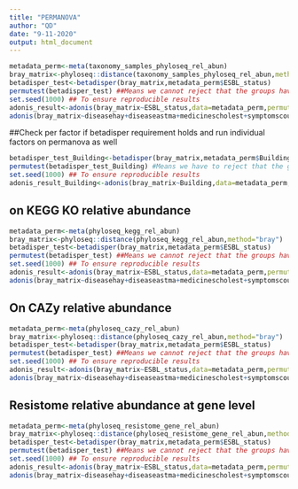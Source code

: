 ---
title: "PERMANOVA"
author: "QD"
date: "9-11-2020"
output: html_document
---

```{r}
metadata_perm<-meta(taxonomy_samples_phyloseq_rel_abun)
bray_matrix<-phyloseq::distance(taxonomy_samples_phyloseq_rel_abun,method="bray")
betadisper_test<-betadisper(bray_matrix,metadata_perm$ESBL_status)
permutest(betadisper_test) ##Means we cannot reject that the groups have the same dispersions, so this gives us higher confidence that adonis rseults are real
set.seed(1000) ## To ensure reproducible results
adonis_result<-adonis(bray_matrix~ESBL_status,data=metadata_perm,permutations=9999) ## So ESBL- Ecoli status is clearly not significant. Now test a bunch of other factors
adonis(bray_matrix~diseasehay+diseaseastma+medicinescholest+symptomscough_av+symptomsnose_av+antibiotic12mont,data=metadata_perm,permutations=9999)
```

##Check per factor if betadisper requirement holds and run individual factors on permanova as well
```{r}
betadisper_test_Building<-betadisper(bray_matrix,metadata_perm$Building)
permutest(betadisper_test_Building) #Means we have to reject that the groups have the same dispersions, and this makes results/interpretation of adonis results less reliable. Can consider to use the alternative test here (Wd*)
set.seed(1000) ## To ensure reproducible results
adonis_result_Building<-adonis(bray_matrix~Building,data=metadata_perm,permutations=9999)
```

## on KEGG KO relative abundance
```{r}
metadata_perm<-meta(phyloseq_kegg_rel_abun)
bray_matrix<-phyloseq::distance(phyloseq_kegg_rel_abun,method="bray")
betadisper_test<-betadisper(bray_matrix,metadata_perm$ESBL_status)
permutest(betadisper_test) ##Means we cannot reject that the groups have the same dispersions, so this gives us higher confidence that adonis rseults are real
set.seed(1000) ## To ensure reproducible results
adonis_result<-adonis(bray_matrix~ESBL_status,data=metadata_perm,permutations=9999) ## So ESBL- Ecoli status is clearly not significant. Now test a bunch of other factors
adonis(bray_matrix~diseasehay+diseaseastma+medicinescholest+symptomscough_av+symptomsnose_av+antibiotic12mont,data=metadata_perm,permutations=9999)
```

## On CAZy relative abundance
```{r}
metadata_perm<-meta(phyloseq_cazy_rel_abun)
bray_matrix<-phyloseq::distance(phyloseq_cazy_rel_abun,method="bray")
betadisper_test<-betadisper(bray_matrix,metadata_perm$ESBL_status)
permutest(betadisper_test) ##Means we cannot reject that the groups have the same dispersions, so this gives us higher confidence that adonis rseults are real
set.seed(1000) ## To ensure reproducible results
adonis_result<-adonis(bray_matrix~ESBL_status,data=metadata_perm,permutations=9999) ## So ESBL- Ecoli status is clearly not significant. Now test a bunch of other factors
adonis(bray_matrix~diseasehay+diseaseastma+medicinescholest+symptomscough_av+symptomsnose_av+antibiotic12mont,data=metadata_perm,permutations=9999)
```

## Resistome relative abundance at gene level
```{r}
metadata_perm<-meta(phyloseq_resistome_gene_rel_abun)
bray_matrix<-phyloseq::distance(phyloseq_resistome_gene_rel_abun,method="bray")
betadisper_test<-betadisper(bray_matrix,metadata_perm$ESBL_status)
permutest(betadisper_test) ##Means we cannot reject that the groups have the same dispersions, so this gives us higher confidence that adonis rseults are real
set.seed(1000) ## To ensure reproducible results
adonis_result<-adonis(bray_matrix~ESBL_status,data=metadata_perm,permutations=9999) ## So ESBL- Ecoli status is clearly not significant. Now test a bunch of other factors
adonis(bray_matrix~diseasehay+diseaseastma+medicinescholest+symptomscough_av+symptomsnose_av+antibiotic12mont,data=metadata_perm,permutations=9999)
```


